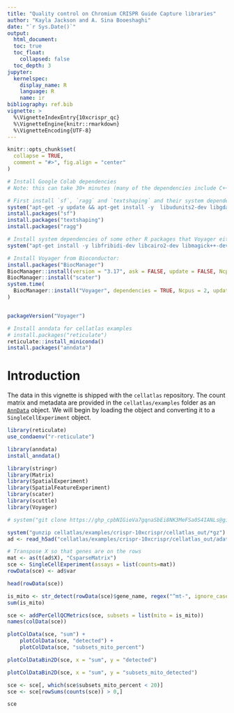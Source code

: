 ```yaml
---
title: "Quality control on Chromium CRISPR Guide Capture libraries"
author: "Kayla Jackson and A. Sina Booeshaghi"
date: "`r Sys.Date()`"
output: 
  html_document:
  toc: true
  toc_float:
    collapsed: false
  toc_depth: 3
jupyter:
  kernelspec:
    display_name: R
    language: R
    name: ir
bibliography: ref.bib
vignette: >
  %\VignetteIndexEntry{10xcrispr_qc}
  %\VignetteEngine{knitr::rmarkdown}
  %\VignetteEncoding{UTF-8}
---
```


```r
knitr::opts_chunk$set(
  collapse = TRUE,
  comment = "#>", fig.align = "center"
)
```

```r
# Install Google Colab dependencies
# Note: this can take 30+ minutes (many of the dependencies include C++ code, which needs to be compiled)

# First install `sf`, `ragg` and `textshaping` and their system dependencies:
system("apt-get -y update && apt-get install -y  libudunits2-dev libgdal-dev libgeos-dev libproj-dev libharfbuzz-dev libfribidi-dev")
install.packages("sf")
install.packages("textshaping")
install.packages("ragg")

# Install system dependencies of some other R packages that Voyager either imports or suggests:
system("apt-get install -y libfribidi-dev libcairo2-dev libmagick++-dev")

# Install Voyager from Bioconductor:
install.packages("BiocManager")
BiocManager::install(version = "3.17", ask = FALSE, update = FALSE, Ncpus = 2)
BiocManager::install("scater")
system.time(
  BiocManager::install("Voyager", dependencies = TRUE, Ncpus = 2, update = FALSE)
)


packageVersion("Voyager")
```

```r
# Install anndata for cellatlas examples
# install.packages("reticulate")
reticulate::install_miniconda()
install.packages("anndata")
```
# Introduction
The data in this vignette is shipped with the `cellatlas` repository. The count matrix and metadata are provided in the `cellatlas/examples` folder as an [`AnnData`](https://anndata-tutorials.readthedocs.io/en/latest/getting-started.html) object. We will begin by loading the object and converting it to a `SingleCellExperiment` object. 

```r
library(reticulate)
use_condaenv("r-reticulate")

library(anndata)
install_anndata()

library(stringr)
library(Matrix)
library(SpatialExperiment)
library(SpatialFeatureExperiment)
library(scater)
library(scuttle)
library(Voyager)
```

```r
# system("git clone https://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@github.com/cellatlas/cellatlas.git")

system("gunzip cellatlas/examples/crispr-10xcrispr/cellatlas_out/*gz")
ad <- read_h5ad("cellatlas/examples/crispr-10xcrispr/cellatlas_out/adata.h5ad")
```

```r
# Transpose X so that genes are on the rows
mat <- as(t(ad$X), "CsparseMatrix")
sce <- SingleCellExperiment(assays = list(counts=mat))
rowData(sce) <- ad$var
```

```r
head(rowData(sce))
```

```r
is_mito <- str_detect(rowData(sce)$gene_name, regex("^mt-", ignore_case=TRUE))
sum(is_mito)
```

```r
sce <- addPerCellQCMetrics(sce, subsets = list(mito = is_mito))
names(colData(sce))
```

```r
plotColData(sce, "sum") +
    plotColData(sce, "detected") +
    plotColData(sce, "subsets_mito_percent")
```

```r
plotColDataBin2D(sce, x = "sum", y = "detected")
```

```r
plotColDataBin2D(sce, x = "sum", y = "subsets_mito_detected")
```

```r
sce <- sce[, which(sce$subsets_mito_percent < 20)]
sce <- sce[rowSums(counts(sce)) > 0,]

sce
```